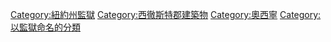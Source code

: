{{Commons category|Sing Sing}}
{{Cat main}}
{{DEFAULTSORT:Sing Sing}}
[[Category:紐約州監獄|Category:紐約州監獄]]
[[Category:西徹斯特郡建築物|Category:西徹斯特郡建築物]]
[[Category:奧西寧|Category:奧西寧]]
[[Category:以監獄命名的分類|Category:以監獄命名的分類]]